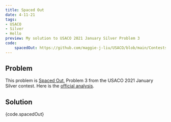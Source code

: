 ```yaml
---
title: Spaced Out
date: 4-11-21
tags: 
- USACO
- Silver
- Hello
preview: My solution to USACO 2021 January Silver Problem 3
code: 
    spacedOut: https://github.com/maggie-j-liu/USACO/blob/main/Contests/January2021/SpacedOut/SpacedOut.cpp
---
```


## Problem
This problem is [Spaced Out](http://usaco.org/index.php?page=viewproblem2&cpid=1088), Problem 3 from the USACO 2021 January Silver contest. Here is the [official analysis](http://usaco.org/current/data/sol_prob3_silver_jan21.html).

## Solution
<CodeBlock language='cpp' link={code.links.spacedOut}>
{code.spacedOut}
</CodeBlock>